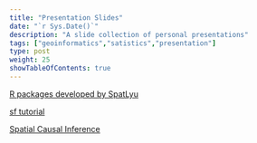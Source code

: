 ```yaml
---
title: "Presentation Slides"
date: "`r Sys.Date()`"
description: "A slide collection of personal presentations"
tags: ["geoinformatics","satistics","presentation"]
type: post
weight: 25
showTableOfContents: true
---
```


[R packages developed by SpatLyu](https://spatlyu.github.io/slides/intro_rpkg_lyu.html)

[sf tutorial](https://spatlyu.github.io/slides/sf_tutorial.html)

[Spatial Causal Inference](https://spatlyu.github.io/slides/geospatial_causal_inference.html)